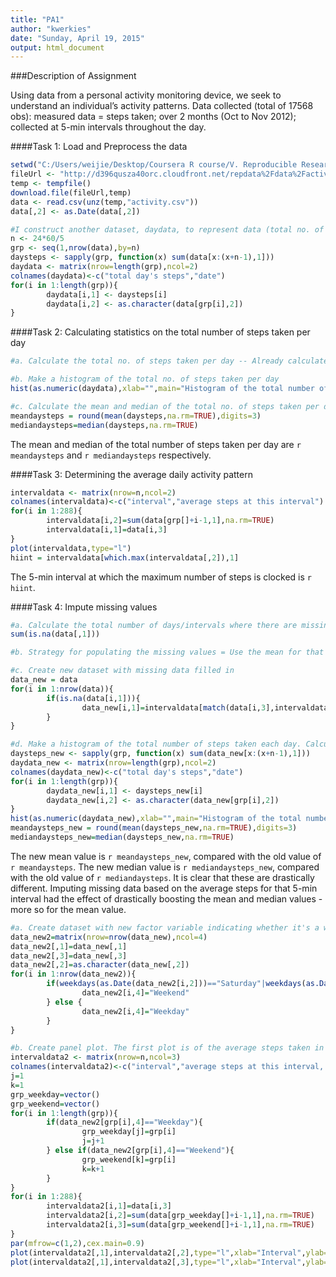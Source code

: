 ```yaml
---
title: "PA1"
author: "kwerkies"
date: "Sunday, April 19, 2015"
output: html_document
---
```


###Description of Assignment

Using data from a personal activity monitoring device, we seek to understand an individual's activity patterns. Data collected (total of 17568 obs): measured data = steps taken; over 2 months (Oct to Nov 2012); collected at 5-min intervals throughout the day.

####Task 1: Load and Preprocess the data
```r
setwd("C:/Users/weijie/Desktop/Coursera R course/V. Reproducible Research")
fileUrl <- "http://d396qusza40orc.cloudfront.net/repdata%2Fdata%2Factivity.zip"
temp <- tempfile()
download.file(fileUrl,temp)
data <- read.csv(unz(temp,"activity.csv"))
data[,2] <- as.Date(data[,2])

#I construct another dataset, daydata, to represent data (total no. of steps taken) for each day.
n <- 24*60/5
grp <- seq(1,nrow(data),by=n)
daysteps <- sapply(grp, function(x) sum(data[x:(x+n-1),1]))
daydata <- matrix(nrow=length(grp),ncol=2)
colnames(daydata)<-c("total day's steps","date")
for(i in 1:length(grp)){
        daydata[i,1] <- daysteps[i]
        daydata[i,2] <- as.character(data[grp[i],2])
}
```

####Task 2: Calculating statistics on the total number of steps taken per day
```r
#a. Calculate the total no. of steps taken per day -- Already calculated as daydata dataset.

#b. Make a histogram of the total no. of steps taken per day
hist(as.numeric(daydata),xlab="",main="Histogram of the total number of steps taken per day")

#c. Calculate the mean and median of the total no. of steps taken per day
meandaysteps = round(mean(daysteps,na.rm=TRUE),digits=3)
mediandaysteps=median(daysteps,na.rm=TRUE)
```

The mean and median of the total number of steps taken per day are `r meandaysteps` and `r mediandaysteps` respectively.

####Task 3: Determining the average daily activity pattern
```r
intervaldata <- matrix(nrow=n,ncol=2)
colnames(intervaldata)<-c("interval","average steps at this interval")
for(i in 1:288){
        intervaldata[i,2]=sum(data[grp[]+i-1,1],na.rm=TRUE)
        intervaldata[i,1]=data[i,3]
}
plot(intervaldata,type="l")
hiint = intervaldata[which.max(intervaldata[,2]),1]
```

The 5-min interval at which the maximum number of steps is clocked is `r hiint`.

####Task 4: Impute missing values
```r
#a. Calculate the total number of days/intervals where there are missing values.
sum(is.na(data[,1]))

#b. Strategy for populating the missing values = Use the mean for that 5-minute interval. 

#c. Create new dataset with missing data filled in
data_new = data
for(i in 1:nrow(data)){
        if(is.na(data[i,1])){
                data_new[i,1]=intervaldata[match(data[i,3],intervaldata[,1]),2]
        }
}

#d. Make a histogram of the total number of steps taken each day. Calculate the mean and median total number of steps taken per day.
daysteps_new <- sapply(grp, function(x) sum(data_new[x:(x+n-1),1]))
daydata_new <- matrix(nrow=length(grp),ncol=2)
colnames(daydata_new)<-c("total day's steps","date")
for(i in 1:length(grp)){
        daydata_new[i,1] <- daysteps_new[i]
        daydata_new[i,2] <- as.character(data_new[grp[i],2])
}
hist(as.numeric(daydata_new),xlab="",main="Histogram of the total number of steps taken per day")
meandaysteps_new = round(mean(daysteps_new,na.rm=TRUE),digits=3)
mediandaysteps_new=median(daysteps_new,na.rm=TRUE)
```

The new mean value is `r meandaysteps_new`, compared with the old value of `r meandaysteps`. The new median value is `r mediandaysteps_new`, compared with the old value of `r mediandaysteps`. It is clear that these are drastically different. Imputing missing data based on the average steps for that 5-min interval had the effect of drastically boosting the mean and median values - more so for the mean value.

```r
#a. Create dataset with new factor variable indicating whether it's a weekday or weekend
data_new2=matrix(nrow=nrow(data_new),ncol=4)
data_new2[,1]=data_new[,1]
data_new2[,3]=data_new[,3]
data_new2[,2]=as.character(data_new[,2])
for(i in 1:nrow(data_new2)){
        if(weekdays(as.Date(data_new2[i,2]))=="Saturday"|weekdays(as.Date(data_new2[i,2]))=="Sunday"){
                data_new2[i,4]="Weekend"     
        } else {
                data_new2[i,4]="Weekday"
        }
}

#b. Create panel plot. The first plot is of the average steps taken in each 5-min interval, for weekdays. The second plot is same, but done for weekends.
intervaldata2 <- matrix(nrow=n,ncol=3)
colnames(intervaldata2)<-c("interval","average steps at this interval, weekdays","average steps at this interval, weekends")
j=1
k=1
grp_weekday=vector()
grp_weekend=vector()
for(i in 1:length(grp)){
        if(data_new2[grp[i],4]=="Weekday"){
                grp_weekday[j]=grp[i]
                j=j+1
        } else if(data_new2[grp[i],4]=="Weekend"){
                grp_weekend[k]=grp[i]
                k=k+1
        }       
}
for(i in 1:288){
        intervaldata2[i,1]=data[i,3]
        intervaldata2[i,2]=sum(data[grp_weekday[]+i-1,1],na.rm=TRUE)
        intervaldata2[i,3]=sum(data[grp_weekend[]+i-1,1],na.rm=TRUE)
}
par(mfrow=c(1,2),cex.main=0.9)
plot(intervaldata2[,1],intervaldata2[,2],type="l",xlab="Interval",ylab="Average steps",main="Average steps at each Interval, Weekdays")
plot(intervaldata2[,1],intervaldata2[,3],type="l",xlab="Interval",ylab="Average steps",main="Average steps at each Interval, Weekends")
```